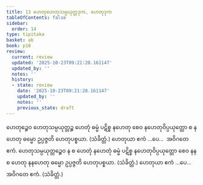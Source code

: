 ```yaml
---
title: 13 ဟေတုဟေတုသမ္ပယုတ္တဒုက, ဟေတုဒုက
tableOfContents: false
sidebar:
  order: 14
type: tipitaka
basket: ab
book: p18
review:
  current: review
  updated: '2025-10-23T09:21:28.161147'
  updated_by: ''
  notes: ''
  history:
  - state: review
    date: '2025-10-23T09:21:28.161147'
    updated_by: ''
    notes: ''
    previous_state: draft
---
```



<ReviewStatus review={frontmatter.review} showDetails={true} />

<HypothesisAnnotation frontmatter={frontmatter} />

<DynamicBreadcrumb />

<Division number="46" book="p18" e="ch" v="40" p="316">

<Paragraph number="104" book="p18">
ဟေတုဉ္စေဝ ဟေတုသမ္ပယုတ္တဉ္စ ဟေတုံ ဓမ္မံ ပဋိစ္စ နဟေတု စေဝ နဟေတုဝိပ္ပယုတ္တော စ နဟေတု ဓမ္မော ဥပ္ပဇ္ဇတိ ဟေတုပစ္စယာ. (သံခိတ္တံ.) ဟေတုယာ ဧကံ …ပေ…  အဝိဂတေ ဧကံ.
</Paragraph>

<Paragraph number="105" book="p18">
ဟေတုသမ္ပယုတ္တဉ္စေဝ န စ ဟေတုံ နဟေတုံ ဓမ္မံ ပဋိစ္စ နဟေတုဝိပ္ပယုတ္တော စေဝ နန စ ဟေတု နနဟေတု ဓမ္မော ဥပ္ပဇ္ဇတိ ဟေတုပစ္စယာ. (သံခိတ္တံ.) ဟေတုယာ ဧကံ …ပေ…  အဝိဂတေ ဧကံ. (သံခိတ္တံ.)
</Paragraph>
</Division>